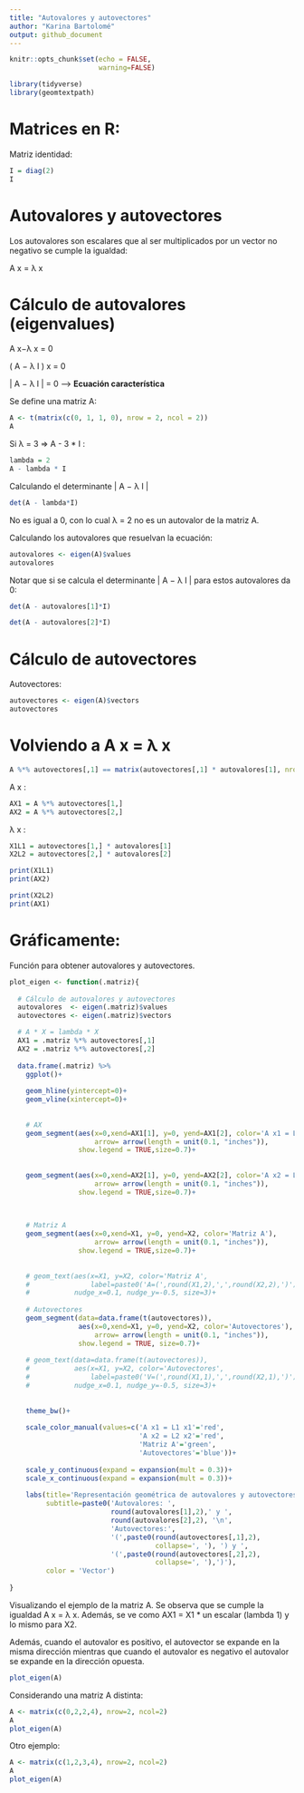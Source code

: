 ```yaml
---
title: "Autovalores y autovectores"
author: "Karina Bartolomé"
output: github_document
---
```


```r
knitr::opts_chunk$set(echo = FALSE,
                      warning=FALSE)
```


```r
library(tidyverse)
library(geomtextpath)
```

# Matrices en R:

Matriz identidad:

```r
I = diag(2)
I
```

# Autovalores y autovectores

Los autovalores son escalares que al ser multiplicados por un vector no negativo se cumple la igualdad: 

A x = λ x

# Cálculo de autovalores (eigenvalues)

A x−λ x = 0  

( A − λ I ) x = 0

\| A − λ I \| = 0 --\> **Ecuación característica**

Se define una matriz A:

```r
A <- t(matrix(c(0, 1, 1, 0), nrow = 2, ncol = 2))
A
```

Si λ = 3 =\> A - 3 \* I :

```r
lambda = 2
A - lambda * I
```

Calculando el determinante \| A − λ I \|

```r
det(A - lambda*I)
```

No es igual a 0, con lo cual λ = 2 no es un autovalor de la matriz A.

Calculando los autovalores que resuelvan la ecuación:

```r
autovalores <- eigen(A)$values
autovalores
```

Notar que si se calcula el determinante \| A − λ I \| para estos autovalores da 0:

```r
det(A - autovalores[1]*I)
```

```r
det(A - autovalores[2]*I)
```


# Cálculo de autovectores

Autovectores:

```r
autovectores <- eigen(A)$vectors
autovectores
```

# Volviendo a A x = λ x

```r
A %*% autovectores[,1] == matrix(autovectores[,1] * autovalores[1], nrow=2)
```


A x : 

```r
AX1 = A %*% autovectores[1,]
AX2 = A %*% autovectores[2,]
```

λ x : 

```r
X1L1 = autovectores[1,] * autovalores[1]
X2L2 = autovectores[2,] * autovalores[2]
```

```r
print(X1L1)
print(AX2)

print(X2L2)
print(AX1)
```

# Gráficamente: 

Función para obtener autovalores y autovectores. 


```r
plot_eigen <- function(.matriz){
  
  # Cálculo de autovalores y autovectores
  autovalores  <- eigen(.matriz)$values
  autovectores <- eigen(.matriz)$vectors

  # A * X = lambda * X
  AX1 = .matriz %*% autovectores[,1]
  AX2 = .matriz %*% autovectores[,2]
  
  data.frame(.matriz) %>% 
    ggplot()+
    
    geom_hline(yintercept=0)+
    geom_vline(xintercept=0)+
    
    
    # AX
    geom_segment(aes(x=0,xend=AX1[1], y=0, yend=AX1[2], color='A x1 = L1 x1'), 
                     arrow= arrow(length = unit(0.1, "inches")), 
                 show.legend = TRUE,size=0.7)+
  
    
    geom_segment(aes(x=0,xend=AX2[1], y=0, yend=AX2[2], color='A x2 = L2 x2'), 
                     arrow= arrow(length = unit(0.1, "inches")), 
                 show.legend = TRUE,size=0.7)+

    
    
    # Matriz A
    geom_segment(aes(x=0,xend=X1, y=0, yend=X2, color='Matriz A'), 
                     arrow= arrow(length = unit(0.1, "inches")), 
                 show.legend = TRUE,size=0.7)+
    
        
    # geom_text(aes(x=X1, y=X2, color='Matriz A', 
    #               label=paste0('A=(',round(X1,2),',',round(X2,2),')')),
    #           nudge_x=0.1, nudge_y=-0.5, size=3)+
    
    # Autovectores
    geom_segment(data=data.frame(t(autovectores)),
                 aes(x=0,xend=X1, y=0, yend=X2, color='Autovectores'), 
                     arrow= arrow(length = unit(0.1, "inches")), 
                 show.legend = TRUE, size=0.7)+
    
    # geom_text(data=data.frame(t(autovectores)), 
    #           aes(x=X1, y=X2, color='Autovectores', 
    #               label=paste0('V=(',round(X1,1),',',round(X2,1),')')),
    #           nudge_x=0.1, nudge_y=-0.5, size=3)+
    
    
    theme_bw()+
    
    scale_color_manual(values=c('A x1 = L1 x1'='red',
                                'A x2 = L2 x2'='red',
                                'Matriz A'='green',
                                'Autovectores'='blue'))+
    
    scale_y_continuous(expand = expansion(mult = 0.3))+
    scale_x_continuous(expand = expansion(mult = 0.3))+
    
    labs(title='Representación geométrica de autovalores y autovectores',
         subtitle=paste0('Autovalores: ',
                         round(autovalores[1],2),' y ', 
                         round(autovalores[2],2), '\n',
                         'Autovectores:',
                         '(',paste0(round(autovectores[,1],2), 
                                    collapse=', '), ') y ',
                         '(',paste0(round(autovectores[,2],2), 
                                    collapse=', '),')'),
         color = 'Vector')
  
}
```

Visualizando el ejemplo de la matriz A. Se observa que se cumple la igualdad A x = λ x. Además, se ve como AX1 = X1 * un escalar (lambda 1) y lo mismo para X2. 

Además, cuando el autovalor es positivo, el autovector se expande en la misma dirección mientras que cuando el autovalor es negativo el autovalor se expande en la dirección opuesta. 

```r
plot_eigen(A)
```

Considerando una matriz A distinta: 

```r
A <- matrix(c(0,2,2,4), nrow=2, ncol=2)
A
plot_eigen(A)
```

Otro ejemplo: 

```r
A <- matrix(c(1,2,3,4), nrow=2, ncol=2)
A
plot_eigen(A)
```






